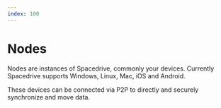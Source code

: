 ```yaml
---
index: 100
---
```


# Nodes

<Notice
	type="note"
	title="WIP"
	text="It is not possible to connect Nodes yet, please check our [roadmap](/roadmap)."
/>

Nodes are instances of Spacedrive, commonly your devices. Currently Spacedrive supports Windows, Linux, Mac, iOS and Android.

These devices can be connected via P2P to directly and securely synchronize and move data.
